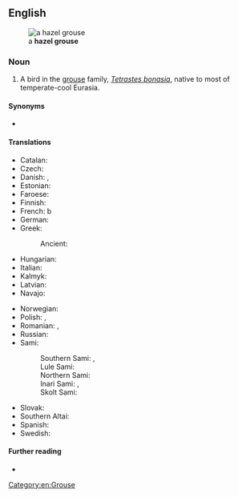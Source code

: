 ==English==
[[File:Tetrastes bonasia.jpg|thumb|a '''hazel grouse''']]

===Noun===
{{en-noun}}

# A bird in the [[grouse]] family, ''[[Tetrastes bonasia]]'', native to most of temperate-cool Eurasia.

====Synonyms====
* {{l|en|hazelhen}}

====Translations====
{{trans-top|bird}}
* Catalan: {{t|ca|grèvol|m}}
* Czech: {{t|cs|jeřábek|m}}
* Danish: {{t+|da|hjerpe|c}}, {{t|da|jærpe|c}}
* Estonian: {{t|et|laanepüü}}
* Faroese: {{t|fo|jarpi|m}}
* Finnish: {{t+|fi|pyy}}
* French: {{t+|fr|gélinotte des bois|f}}b
* German: {{t+|de|Haselhuhn|n}}
* Greek: {{t|el|δασόκοτα|n}}
*: Ancient: {{t|grc|τέτραξ|m}}
* Hungarian: {{t+|hu|császármadár}}
* Italian: {{t|it|francolino di monte|m}}
* Kalmyk: {{t|xal|хагльг}}
* Latvian: {{t|lv|meža irbe|f}}
* Navajo: {{t|nv|Náátsʼózídę́ę́ʼ dįʼ}}
{{trans-mid}}
* Norwegian: {{t+|no|jerpe|m|f}}
* Polish: {{t+|pl|jarząbek|m}}, {{t+|pl|jarząbek zwyczajny|m}}
* Romanian: {{t+|ro|ieruncă|f}}, {{t+|ro|brădioară|f}}
* Russian: {{t+|ru|ря́бчик|m}}
* Sami:
*: Southern Sami: {{t|sma|brorke}}, {{t|sma|frorke}}
*: Lule Sami: {{t|smj|bakkoj}}
*: Northern Sami: {{t|se|bakku}}
*: Inari Sami: {{t|smn|puágui}}, {{t|smn|pagoi}}
*: Skolt Sami: {{t|sms|pââgg}}
* Slovak: {{t+|sk|jariabok hôrny|m}}
* Southern Altai: {{t|alt|сымда}}
* Spanish: {{t|es|grévol|m}}
* Swedish: {{t+|sv|järpe|c}}
{{trans-bottom}}

====Further reading====
* {{pedia}}

[[Category:en:Grouse]]